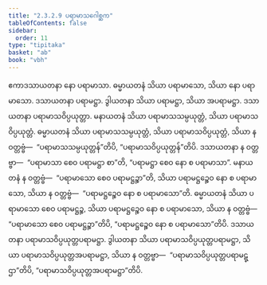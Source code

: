 ```yaml
---
title: "2.3.2.9 ပရာမာသဂေါစ္ဆက"
tableOfContents: false
sidebar:
  order: 11
type: "tipitaka"
basket: "ab"
book: "vbh"
---
```



<DynamicBreadcrumb />

<Paragraph number="603" book="vbh">
ဧကာဒသာယတနာ နော ပရာမာသာ. ဓမ္မာယတနံ သိယာ ပရာမာသော, သိယာ နော ပရာမာသော. ဒသာယတနာ ပရာမဋ္ဌာ. ဒွါယတနာ သိယာ ပရာမဋ္ဌာ, သိယာ အပရာမဋ္ဌာ. ဒသာယတနာ ပရာမာသဝိပ္ပယုတ္တာ. မနာယတနံ သိယာ ပရာမာသသမ္ပယုတ္တံ, သိယာ ပရာမာသဝိပ္ပယုတ္တံ. ဓမ္မာယတနံ သိယာ ပရာမာသသမ္ပယုတ္တံ, သိယာ ပရာမာသဝိပ္ပယုတ္တံ, သိယာ န ဝတ္တဗ္ဗံ—  “ပရာမာသသမ္ပယုတ္တန်”တိပိ, “ပရာမာသဝိပ္ပယုတ္တန်”တိပိ. ဒသာယတနာ န ဝတ္တဗ္ဗာ—  “ပရာမာသာ စေဝ ပရာမဋ္ဌာ စာ”တိ, “ပရာမဋ္ဌာ စေဝ နော စ ပရာမာသာ”. မနာယတနံ န ဝတ္တဗ္ဗံ—  “ပရာမာသော စေဝ ပရာမဋ္ဌဉ္စာ”တိ, သိယာ ပရာမဋ္ဌဉ္စေဝ နော စ ပရာမာသော, သိယာ န ဝတ္တဗ္ဗံ—  “ပရာမဋ္ဌဉ္စေဝ နော စ ပရာမာသော”တိ. ဓမ္မာယတနံ သိယာ ပရာမာသော စေဝ ပရာမဋ္ဌဉ္စ, သိယာ ပရာမဋ္ဌဉ္စေဝ နော စ ပရာမာသော, သိယာ န ဝတ္တဗ္ဗံ—  “ပရာမာသော စေဝ ပရာမဋ္ဌဉ္စာ”တိပိ, “ပရာမဋ္ဌဉ္စေဝ နော စ ပရာမာသော”တိပိ. ဒသာယတနာ ပရာမာသဝိပ္ပယုတ္တပရာမဋ္ဌာ. ဒွါယတနာ သိယာ ပရာမာသဝိပ္ပယုတ္တပရာမဋ္ဌာ, သိယာ ပရာမာသဝိပ္ပယုတ္တအပရာမဋ္ဌာ, သိယာ န ဝတ္တဗ္ဗာ—  “ပရာမာသဝိပ္ပယုတ္တပရာမဋ္ဌာ”တိပိ, “ပရာမာသဝိပ္ပယုတ္တအပရာမဋ္ဌာ”တိပိ.
</Paragraph>